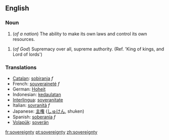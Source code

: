 ==English==
===Noun=== 

#(''of a nation'') The ability to make its own laws and control its own resources.
<!--was: Sovereignty is being in control of conditions you live under and your resources (usually used in a national context). -->
#(''of God'') Supremacy over all, supreme authority. (Ref. 'King of kings, and Lord of lords')

=== Translations === 
*[[Catalan]]: [[sobirania]] ''f''
*French: [[souveraineté]] ''f'' 
*German: [[Hoheit]] 
*Indonesian: [[daulat|kedaulatan]]
*[[Interlingua]]: [[soveranitate]] 
*Italian: [[sovranità]] ''f'' 
*Japanese: [[主権]] ([[しゅけん]], shuken)
*Spanish: [[soberanía]] ''f'' 
*[[Volapük]]: [[soverän]]

[[fr:sovereignty]]
[[pt:sovereignty]]
[[zh:sovereignty]]